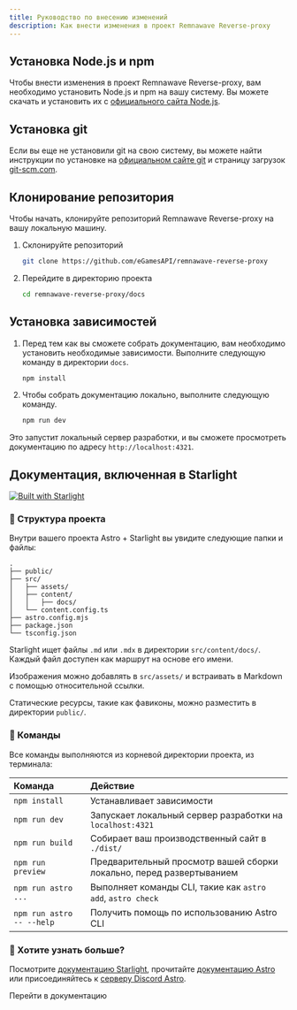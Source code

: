 ```yaml
---
title: Руководство по внесению изменений
description: Как внести изменения в проект Remnawave Reverse-proxy
---
```



## Установка Node.js и npm

Чтобы внести изменения в проект Remnawave Reverse-proxy, вам необходимо установить Node.js и npm на вашу систему. Вы можете скачать и установить их с [официального сайта Node.js](https://nodejs.org/en/download/).

## Установка git

Если вы еще не установили git на свою систему, вы можете найти инструкции по установке на [официальном сайте git](https://git-scm.com/book/en/v2/Getting-Started-Installing-Git) и страницу загрузок [git-scm.com](https://git-scm.com/downloads).

## Клонирование репозитория

Чтобы начать, клонируйте репозиторий Remnawave Reverse-proxy на вашу локальную машину.

<Steps>

1. Склонируйте репозиторий

    ```bash
    git clone https://github.com/eGamesAPI/remnawave-reverse-proxy
    ```

2. Перейдите в директорию проекта

    ```bash
    cd remnawave-reverse-proxy/docs
    ```

</Steps>

## Установка зависимостей

<Steps>

1. Перед тем как вы сможете собрать документацию, вам необходимо установить необходимые зависимости. Выполните следующую команду в директории `docs`.

    ```bash
    npm install
    ```

2. Чтобы собрать документацию локально, выполните следующую команду.

    ```bash
    npm run dev
    ```

</Steps>

Это запустит локальный сервер разработки, и вы сможете просмотреть документацию по адресу `http://localhost:4321`.

## Документация, включенная в Starlight

[![Built with Starlight](https://astro.badg.es/v2/built-with-starlight/tiny.svg)](https://starlight.astro.build)

### 🚀 Структура проекта

Внутри вашего проекта Astro + Starlight вы увидите следующие папки и файлы:

```
.
├── public/
├── src/
│   ├── assets/
│   ├── content/
│   │   ├── docs/
│   └── content.config.ts
├── astro.config.mjs
├── package.json
└── tsconfig.json
```

Starlight ищет файлы `.md` или `.mdx` в директории `src/content/docs/`. Каждый файл доступен как маршрут на основе его имени.

Изображения можно добавлять в `src/assets/` и встраивать в Markdown с помощью относительной ссылки.

Статические ресурсы, такие как фавиконы, можно разместить в директории `public/`.

### 🧞 Команды

Все команды выполняются из корневой директории проекта, из терминала:

| Команда                   | Действие                                         |
| :------------------------ | :----------------------------------------------- |
| `npm install`             | Устанавливает зависимости                        |
| `npm run dev`             | Запускает локальный сервер разработки на `localhost:4321` |
| `npm run build`           | Собирает ваш производственный сайт в `./dist/`  |
| `npm run preview`         | Предварительный просмотр вашей сборки локально, перед развертыванием |
| `npm run astro ...`       | Выполняет команды CLI, такие как `astro add`, `astro check` |
| `npm run astro -- --help` | Получить помощь по использованию Astro CLI      |

### 👀 Хотите узнать больше?

Посмотрите [документацию Starlight](https://starlight.astro.build/), прочитайте [документацию Astro](https://docs.astro.build) или присоединяйтесь к [серверу Discord Astro](https://astro.build/chat).

<div style={{ display: 'flex', flexDirection: 'row', justifyContent: 'center', gap: '1rem', textAlign: 'center', marginTop: '2rem' }}>
    <LinkButton
        href="https://docs.astro.build"
        icon="open-book"
        iconPlacement="start"
    >
        Перейти в документацию
    </LinkButton>
</div>